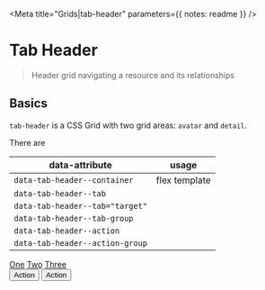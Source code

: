 

<Meta
  title="Grids|tab-header"
  parameters={{ notes: readme }}
/>

# Tab Header

> Header grid navigating a resource and its relationships


## Basics

`tab-header` is a CSS Grid with two grid areas: `avatar` and `detail`.

There are

| data-attribute               | usage |
|------------------------------|---------------|
| `data-tab-header--container` | flex template |
| `data-tab-header--tab` |  |
| `data-tab-header--tab="target"` |  |
| `data-tab-header--tab-group` |  |
| `data-tab-header--action` |  |
| `data-tab-header--action-group` |  |

<Preview>
  <Story name="Basic">
    <div style={{ backgroundColor: "tomato" }}>
      <div data-tab-header--container>
        <div data-tab-header--tab-group>
          <a data-tab-header--tab data-vertical-tab="target" href="#">One</a>
          <a data-tab-header--tab data-vertical-tab href="#">Two</a>
          <a data-tab-header--tab data-vertical-tab href="#">Three</a>
        </div>
        <div data-tab-header--action-group>
          <button data-tab-header--action type="button">Action</button>
          <button data-tab-header--action type="button">Action</button>
        </div>
      </div>
    </div>
  </Story>
</Preview>